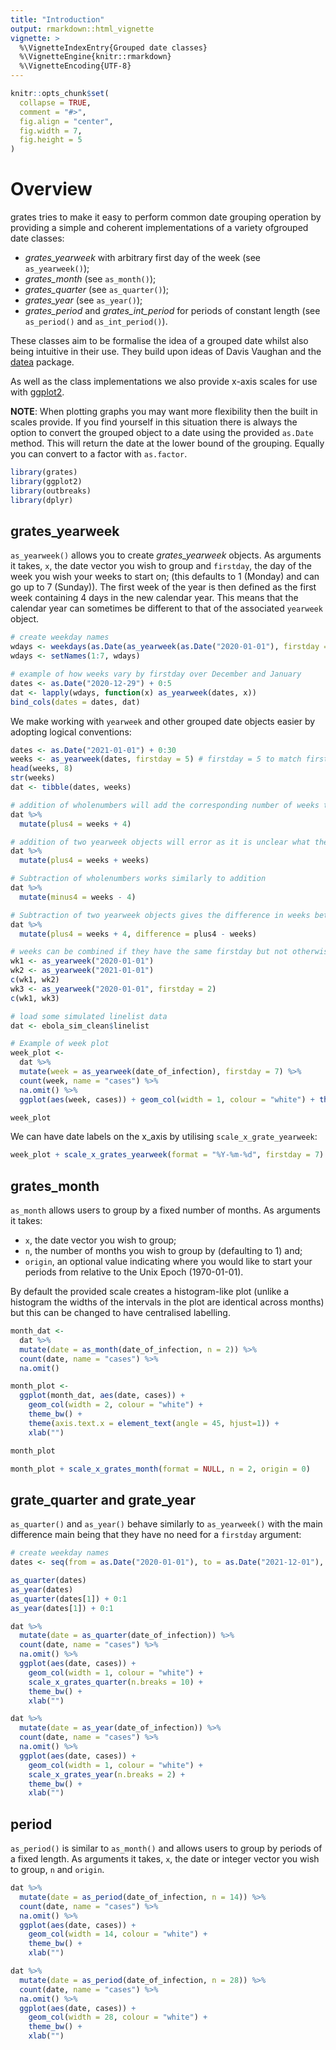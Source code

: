```yaml
---
title: "Introduction"
output: rmarkdown::html_vignette
vignette: >
  %\VignetteIndexEntry{Grouped date classes}
  %\VignetteEngine{knitr::rmarkdown}
  %\VignetteEncoding{UTF-8}
---
```


```r
knitr::opts_chunk$set(
  collapse = TRUE,
  comment = "#>",
  fig.align = "center",
  fig.width = 7,
  fig.height = 5
)
```

# Overview

grates tries to make it easy to perform common date grouping operation by providing a simple and coherent implementations of a variety ofgrouped date classes:

* *grates_yearweek* with arbitrary first day of the week (see `as_yearweek()`);
* *grates_month* (see `as_month()`);
* *grates_quarter* (see `as_quarter()`);
* *grates_year* (see `as_year()`);
* *grates_period* and *grates_int_period* for periods of constant length (see `as_period()` and `as_int_period()`).

These classes aim to be formalise the idea of a grouped date whilst also being intuitive in their use.
They build upon ideas of Davis Vaughan and the [datea](https://github.com/DavisVaughan/datea/) package.

As well as the class implementations we also provide x-axis scales for use with [ggplot2](https://cran.r-project.org/package=ggplot2). 

**NOTE**: When plotting graphs you may want more flexibility then the built in scales provide.
If you find yourself in this situation there is always the option to convert the grouped object to a date using the provided `as.Date` method.
This will return the date at the lower bound of the grouping. Equally you can convert to a factor with `as.factor`.

```r
library(grates)
library(ggplot2)
library(outbreaks)
library(dplyr)
```

## grates_yearweek
`as_yearweek()` allows you to create *grates_yearweek* objects.
As arguments it takes, `x`, the date vector you wish to group and `firstday`, the day of the week you wish your weeks to start on;
(this defaults to 1 (Monday) and can go up to 7 (Sunday)).
The first week of the year is then defined as the first week containing 4 days in the new calendar year.
This means that the calendar year can sometimes be different to that of the associated `yearweek` object.

```r
# create weekday names
wdays <- weekdays(as.Date(as_yearweek(as.Date("2020-01-01"), firstday = 1L)) + 0:6)
wdays <- setNames(1:7, wdays)

# example of how weeks vary by firstday over December and January
dates <- as.Date("2020-12-29") + 0:5
dat <- lapply(wdays, function(x) as_yearweek(dates, x))
bind_cols(dates = dates, dat)
```

We make working with `yearweek` and other grouped date objects easier by adopting logical conventions:

```r
dates <- as.Date("2021-01-01") + 0:30
weeks <- as_yearweek(dates, firstday = 5) # firstday = 5 to match first day of year
head(weeks, 8)
str(weeks)
dat <- tibble(dates, weeks)

# addition of wholenumbers will add the corresponding number of weeks to the object
dat %>% 
  mutate(plus4 = weeks + 4)

# addition of two yearweek objects will error as it is unclear what the intention is
dat %>% 
  mutate(plus4 = weeks + weeks)

# Subtraction of wholenumbers works similarly to addition
dat %>% 
  mutate(minus4 = weeks - 4)

# Subtraction of two yearweek objects gives the difference in weeks between them
dat %>% 
  mutate(plus4 = weeks + 4, difference = plus4 - weeks)

# weeks can be combined if they have the same firstday but not otherwise
wk1 <- as_yearweek("2020-01-01")
wk2 <- as_yearweek("2021-01-01")
c(wk1, wk2)
wk3 <- as_yearweek("2020-01-01", firstday = 2)
c(wk1, wk3)

# load some simulated linelist data
dat <- ebola_sim_clean$linelist

# Example of week plot
week_plot <- 
  dat %>%
  mutate(week = as_yearweek(date_of_infection), firstday = 7) %>% 
  count(week, name = "cases") %>% 
  na.omit() %>% 
  ggplot(aes(week, cases)) + geom_col(width = 1, colour = "white") + theme_bw()

week_plot
```

We can have date labels on the x_axis by utilising `scale_x_grate_yearweek`:

```r
week_plot + scale_x_grates_yearweek(format = "%Y-%m-%d", firstday = 7)
```

## grates_month
`as_month` allows users to group by a fixed number of months.
As arguments it takes: 

+ `x`, the date vector you wish to group;
+ `n`, the number of months you wish to group by (defaulting to 1) and; 
+ `origin`, an optional value indicating where you would like to start your periods from relative to the Unix Epoch (1970-01-01).

By default the provided scale creates a histogram-like plot (unlike a histogram the widths of the intervals in the plot are identical across months) but this can be changed to have centralised labelling.

```r
month_dat <- 
  dat %>%
  mutate(date = as_month(date_of_infection, n = 2)) %>% 
  count(date, name = "cases") %>% 
  na.omit()

month_plot <- 
  ggplot(month_dat, aes(date, cases)) + 
    geom_col(width = 2, colour = "white") +
    theme_bw() + 
    theme(axis.text.x = element_text(angle = 45, hjust=1)) + 
    xlab("")

month_plot

month_plot + scale_x_grates_month(format = NULL, n = 2, origin = 0)
```

## grate_quarter and grate_year
`as_quarter()` and `as_year()` behave similarly to `as_yearweek()` with the main difference main being that they have no need for a `firstday` argument:

```r
# create weekday names
dates <- seq(from = as.Date("2020-01-01"), to = as.Date("2021-12-01"), by = "1 month")

as_quarter(dates)
as_year(dates)
as_quarter(dates[1]) + 0:1
as_year(dates[1]) + 0:1

dat %>%
  mutate(date = as_quarter(date_of_infection)) %>% 
  count(date, name = "cases") %>% 
  na.omit() %>% 
  ggplot(aes(date, cases)) + 
    geom_col(width = 1, colour = "white") + 
    scale_x_grates_quarter(n.breaks = 10) +
    theme_bw() + 
    xlab("")

dat %>%
  mutate(date = as_year(date_of_infection)) %>% 
  count(date, name = "cases") %>% 
  na.omit() %>% 
  ggplot(aes(date, cases)) + 
    geom_col(width = 1, colour = "white") + 
    scale_x_grates_year(n.breaks = 2) +
    theme_bw() + 
    xlab("")
```

## period
`as_period()` is similar to `as_month()` and allows users to group by periods of a fixed length.
As arguments it takes, `x`, the date or integer vector you wish to group, `n` and `origin`.

```r
dat %>%
  mutate(date = as_period(date_of_infection, n = 14)) %>% 
  count(date, name = "cases") %>% 
  na.omit() %>% 
  ggplot(aes(date, cases)) + 
    geom_col(width = 14, colour = "white") + 
    theme_bw() + 
    xlab("")

dat %>%
  mutate(date = as_period(date_of_infection, n = 28)) %>% 
  count(date, name = "cases") %>% 
  na.omit() %>% 
  ggplot(aes(date, cases)) + 
    geom_col(width = 28, colour = "white") + 
    theme_bw() + 
    xlab("")
```
